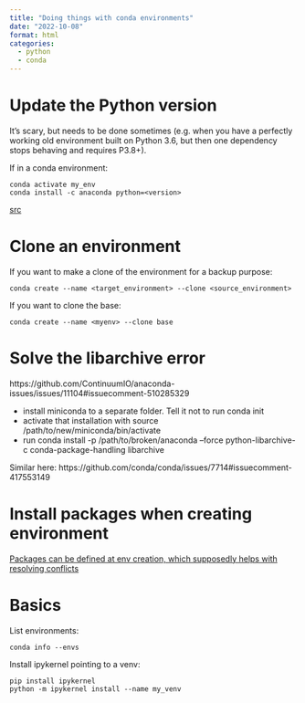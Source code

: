 ```yaml
---
title: "Doing things with conda environments"
date: "2022-10-08"
format: html
categories:
  - python 
  - conda
---
```


# Update the Python version  
  
It's scary, but needs to be done sometimes (e.g. when you have a perfectly working old environment built on Python 3.6, but then one dependency stops behaving and requires P3.8+). 

If in a conda environment: 
```
conda activate my_env
conda install -c anaconda python=<version>
```
[src](https://stackoverflow.com/questions/41535881/how-do-i-upgrade-to-python-3-6-with-conda)

# Clone an environment
If you want to make a clone of the environment for a backup purpose:

```
conda create --name <target_environment> --clone <source_environment> 
```

If you want to clone the base: 

```
conda create --name <myenv> --clone base
```

# Solve the libarchive error 
https://github.com/ContinuumIO/anaconda-issues/issues/11104#issuecomment-510285329 

- install miniconda to a separate folder. Tell it not to run conda init
- activate that installation with source /path/to/new/miniconda/bin/activate
- run conda install -p /path/to/broken/anaconda --force python-libarchive-c conda-package-handling libarchive 

Similar here: https://github.com/conda/conda/issues/7714#issuecomment-417553149 

# Install packages when creating environment 
[Packages can be defined at env creation, which supposedly helps with resolving conflicts](https://stackoverflow.com/questions/61927004/conda-install-some-package-hangs-with-solving-environment-failed) 

# Basics 

List environments: 
```
conda info --envs 
```

Install ipykernel pointing to a venv: 
```
pip install ipykernel 
python -m ipykernel install --name my_venv
```
